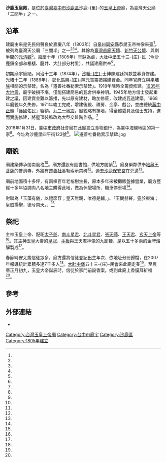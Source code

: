 {{coord|24.236296|120.560469|display=title}}
{{東亞廟宇
| name =沙鹿玉皇殿
| img =File:沙鹿玉皇殿正面照2018年.jpg
| img_capt = 
| image_width = 250px
| location = {{TWN}}[[臺中市|臺中市]][[沙鹿區|沙鹿區]]沙鹿-{里}-四平街123號
| god =[[玉皇上帝|玉皇上帝]]
| type = 
| struct = 
| open_year =嘉慶十年（1805年）
| cere_date =農曆正月初九
| cultural_collection= 
|}}

'''沙鹿玉皇殿'''，是位於[[臺灣|臺灣]][[臺中市|臺中市]][[沙鹿區|沙鹿區]]沙鹿-{里}-的[[玉皇上帝|玉皇上帝]]廟，為臺灣天公廟「三間半」之一。

==沿革==
建廟由來是先民何聲良於嘉慶八年（1803年）自[[泉州|泉州]][[同安縣|同安縣]]恭請玉帝神像來臺<ref name="苗君平1"/>。被列為臺灣天公廟「三間半」之一<ref name="陳金龍"/><ref name="杜憲昌"/><ref name="陳世宗"/>。其餘為[[臺灣首廟天壇|臺灣首廟天壇]]、[[新竹天公壇|新竹天公壇]]、與剩半間的[[元清觀|元清觀]]<ref name="杜憲昌"/>。嘉慶十年（1805年）旱魃為虐，大肚中堡五十三-{庄}-民（今沙鹿鎮全部和梧棲、龍井、大肚部分村里），共議建廟供奉<ref name="陳世宗"/>。

初期廟宇簡陋。同治十三年（1874年），[[沙鹿_(大字)|沙轆-{庄}-]]士紳陳建廷捐款並募資修建。光緒十二年（1886年），彰化[[馬興庄|馬興-{庄}-]]陳元吉籌措擴建資金。同年官府立與[[平埔族|平埔族]]相關的示禁碑，名為「遷善社番勒索示禁碑」。1918年陳時全籌資修建。[[1935年新竹－台中地震|1935年大地震]]，廟宇破損不堪，僅能搭建簡易的瓦舍供奉神明。1945年地方信士發起重建之議，因建資金難以籌措，先以原有建材，略加修葺，改建成瓦造建築。1968年廟貌年久失修，1971年竣工完成，增建後殿、禪房、金亭、戲台，並由總統[[蔣中正|蔣中正]]頒「護國佑民」匾額。[[九二一地震|九二一地震]]，廟貌略有損壞，得全體委員及信士支持，進而實施修建，將屋頂裝飾改為大型交趾陶作品。<ref name="陳金龍"/>

2016年1月31日，[[臺中市政府|臺中市政府]]社會局在此廟設立食物銀行，為臺中海線地區的第一家<ref name="王文吉"/>。今址為沙鹿里四平街123號<ref name="陳世宗"/>。
[[File:遷善社番勒索示禁碑.jpg|thumb]]

==廟貌==
廟建築傳承閩南風格<ref name="陳金龍"/>。廟方還設有圖書館，供地方閱讀<ref name="苗君平3"/>。廟身緊鄰供奉[[地藏王菩薩|地藏王菩薩]]的普濟寺，外牆有[[普善寺|遷善社]]番勒索示禁碑<ref name="苗君平4"/>。過去[[沙鹿保安宮|沙鹿保安宮]]在旁邊<ref name="陳金龍2"/>。

廟前地面積十多坪，有兩棵百年老榕樹生長，原本多年來被攤販盤據營業，廟方歷經十多年協調向八名地主購得此地，做為休憩場所、機車停車場<ref name="苗君平3"/>。

對聯為「玉藻有儀，以禮節容；皇天無親，唯德是輔。」、「玉闕赫聲，靈於東海；皇威揚聖，德兮南天。」<ref name="江宗禮"/>

==祭祀==
主神玉皇上帝、配祀[[哪吒|太子爺]]、[[南斗星君|南斗星君]]、[[北斗星君|北斗星君]]、[[張天師|張天師]]、[[王天君|王天君]]、[[玄天上帝|玄天上帝]]等<ref name="陳金龍"/>。其主神玉皇大帝的[[皇冠|皇冠]]、[[手板|手板]]與王天君神像的九節鞭，是以五十多兩的金牌熔解製成<ref name="苗君平1"/>。

春節時安太歲信徒眾多，廟方還將信徒登記出生年次、依地址分冊歸檔，在2007年報導統計累積多達7千多人<ref name="苗君平2"/>。[[大肚中堡|大肚中堡]]五十三-{庄}-民會來此廟走春<ref name="苗君平4"/>。至農曆正月初九，玉皇大帝誕辰時，信徒於家門前設香案，或到此廟上香膜拜祈福<ref name="陳金龍"/>。

== 參考 ==
{{Reflist|35em|refs =

<ref name="陳世宗">{{Cite news|url=|title=《新故鄉休閒遊-台中縣》沙鹿老街真奇廟 4古蹟 見證小鎮歷史|author=陳世宗|language=zh-tw|publisher=《中國時報》|date=2005-10-01|accessdate=}}</ref>

<ref name="陳金龍2">{{Cite news|url=http://www.cdns.com.tw/news.php?n_id=27&nc_id=14468|title=沙鹿保安宮真奇廟 閩南人祭祀客家守護神|author=陳金龍|language=zh-tw|publisher=《中華日報》|date=2015-03-16|accessdate=2017-12-22|archive-url=https://web.archive.org/web/20171222220141/http://www.cdns.com.tw/news.php?n_id=27&nc_id=14468|archive-date=2017-12-22|dead-url=yes}}</ref>

<ref name="江宗禮">{{Cite news|url=|title=台灣小調 皇天無親，唯德是輔|author=江宗禮|language=zh-tw|publisher=《聯合報》|date=2000-03-10|accessdate=}}</ref>

<ref name="苗君平1">{{Cite news|url=|title=玉皇大帝戴金帽 保全護衛 信徒捐獻兩公斤金牌熔製 連奏板與九節神鞭 價值百萬元 沙鹿玉皇殿金碧輝煌|author=苗君平|language=zh-tw|publisher=《聯合報》|date=2007-01-04|accessdate=}}</ref>

<ref name="苗君平2">{{Cite news|url=|title=安太歲有名冊 玉皇殿貼心|author=苗君平|language=zh-tw|publisher=《聯合報》|date=2007-02-28|accessdate=}}</ref>

<ref name="苗君平3">{{Cite news|url=|title=重見天日 攤販盤據 玉皇殿買地救老樹|author=苗君平|language=zh-tw|publisher=《聯合報》|date=2008-03-19|accessdate=}}</ref>

<ref name="苗君平4">{{Cite news|url=|title=《中台灣趴趴走》沙鹿舊街 傳神明換廟除水患 不到400公尺古廟5間 福利宮與保安宮 換廟添傳奇|author=苗君平|language=zh-tw|publisher=《聯合報》|date=2009-01-11|accessdate=}}</ref>

<ref name="陳金龍">{{Cite news|url=http://www.cdns.com.tw/news.php?n_id=27&nc_id=13975|title=沙鹿玉皇殿逾200年歷史 大肚中堡53庄守護神|author=陳金龍|language=zh-tw|publisher=《中華日報》|date=2015-03-13|accessdate=2017-12-21|archive-url=https://web.archive.org/web/20171222051623/http://www.cdns.com.tw/news.php?n_id=27&nc_id=13975|archive-date=2017-12-22|dead-url=yes}}</ref>

<ref name="杜憲昌">{{Cite news|url=http://www.merit-times.com.tw/NewsPage.aspx?unid=460403|title=深具歷史價值 天公廟三間半|author=杜憲昌|language=zh-tw|publisher=《人間福報》|date=2017-02-04|accessdate=2017-12-21|archive-date=2019-09-11|archive-url=https://web.archive.org/web/20190911021749/http://www.merit-times.com.tw/NewsPage.aspx?unid=460403|dead-url=no}}</ref>

<ref name="王文吉">{{Cite news|url=http://www.chinatimes.com/realtimenews/20160201003192-260405|title=台中第6家 沙鹿玉皇殿加入愛心食物銀行聯盟|author=王文吉|language=zh-tw|publisher=《中國時報》|date=2016-02-01|accessdate=2017-12-21|archive-date=2019-12-02|archive-url=https://web.archive.org/web/20191202221411/https://www.chinatimes.com/realtimenews/20160201003192-260405|dead-url=no}}</ref>

}}
{{clear}}
{{portal bar|臺中|道教|border=no}}

==外部連結==
{{commonscat|Shalu Jade Emperor Temple}}
*{{Official site|slyuhuang.000space.com/god01.html}}
[[Category:台灣玉皇上帝廟|Category:台灣玉皇上帝廟]]
[[Category:台中市廟宇|Category:台中市廟宇]]
[[Category:沙鹿區|Category:沙鹿區]]
[[Category:1805年建立|Category:1805年建立]]